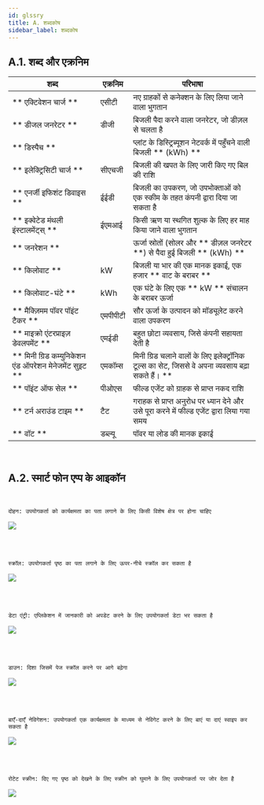 ```yaml
---
id: glssry
title: A. शब्दकोष
sidebar_label: शब्दकोष
---
```


## A.1. शब्द और एक्रनिम


| **शब्द**| **एक्रनिम**| **परिभाषा**|
|---|---|---|
| ** एक्टिवेशन चार्ज ** | एसीटी | नए ग्राहकों से कनेक्शन के लिए लिया जाने वाला भुगतान |
| ** डीजल जनरेटर ** | डीजी | बिजली पैदा करने वाला जनरेटर, जो डीज़ल से चलता है |
| ** डिस्पैच ** | | प्लांट के डिस्ट्रिब्यूशन नेटवर्क में पहुँचने वाली बिजली ** (kWh) ** |
| ** इलेक्ट्रिसिटी चार्ज ** | सीएचजी | बिजली की खपत के लिए जारी किए गए बिल की राशि |
| ** एनर्जी इफिशंट डिवाइस ** | ईईडी | बिजली का उपकरण, जो उपभोक्ताओं को एक स्कीम के तहत कंपनी द्वारा दिया जा सकता है|
| ** इक्वेटेड मंथली इंस्टालमेंट्स् ** | ईएमआई | किसी ऋण या स्थगित शुल्क के लिए हर माह किया जाने वाला भुगतान |
| ** जनरेशन ** | | ऊर्जा स्रोतों (सोलर और ** डीज़ल जनरेटर **) से पैदा हुई बिजली ** (kWh) ** |
| ** किलोवाट ** | kW | बिजली या भार की एक मानक इकाई, एक हजार ** वाट के बराबर ** |
| ** किलोवाट-घंटे ** | kWh | एक घंटे के लिए एक ** kW ** संचालन के बराबर ऊर्जा |
| ** मैक्ज़िमम पॉवर पॉइंट टैकर ** | एमपीपीटी | सौर ऊर्जा के उत्पादन को मॉड्यूलेट करने वाला उपकरण |
| ** माइक्रो एंटरप्राइज़ डेवलपमेंट ** | एमईडी | बहुत छोटा व्यवसाय, जिसे कंपनी सहायता देती है |
| ** मिनी ग्रिड कम्युनिकेशन एंड ऑपरेशन मेनेजमेंट सुइट ** | एमकॉम्स | मिनी ग्रिड चलाने वालों के लिए इलेक्ट्रॉनिक टूल्स का सेट, जिससे वे अपना व्यवसाय बढ़ा सकते हैं। ** 
| ** पॉइंट ऑफ सेल ** | पीओएस | फील्ड एजेंट को ग्राहक से प्राप्त नकद राशि | 
| ** टर्न अराउंड टाइम ** |  टैट |  गराहक से प्राप्त अनुरोध पर ध्यान देने और उसे पूरा करने में फील्ड एजेंट द्वारा लिया गया समय |
| ** वॉट ** | डब्ल्यू | पॉवर या लोड की मानक इकाई |

<br/>

## A.2. स्मार्ट फोन एप्प के आइकॉन

<br/>

	दोहन: उपयोगकर्ता को कार्यक्षमता का पता लगाने के लिए किसी विशेष क्षेत्र पर होना चाहिए
![](./assets/App_Tapping.png)

<br/>
<br/>

	स्क्रॉल: उपयोगकर्ता पृष्ठ का पता लगाने के लिए ऊपर-नीचे स्क्रॉल कर सकता है
![](./assets/App_Scroll.png)

<br/>
<br/>

	डेटा एंट्री: एप्लिकेशन में जानकारी को अपडेट करने के लिए उपयोगकर्ता डेटा भर सकता है
![](./assets/App_DataEntry.png)

<br/>
<br/>

	डाउन: दिशा जिसमें पेज स्क्रॉल करने पर आगे बढ़ेगा
![](./assets/App_Down.png)

<br/>
<br/>

	बाएँ-दाएँ नेविगेशन: उपयोगकर्ता एक कार्यक्षमता के माध्यम से नेविगेट करने के लिए बाएं या दाएं स्वाइप कर सकता है
![](./assets/App_LeftRightNav.png)

<br/>
<br/>

	रोटेट स्क्रीन: दिए गए पृष्ठ को देखने के लिए स्क्रीन को घुमाने के लिए उपयोगकर्ता पर जोर देता है
![](./assets/App_RotateScreen.png)
